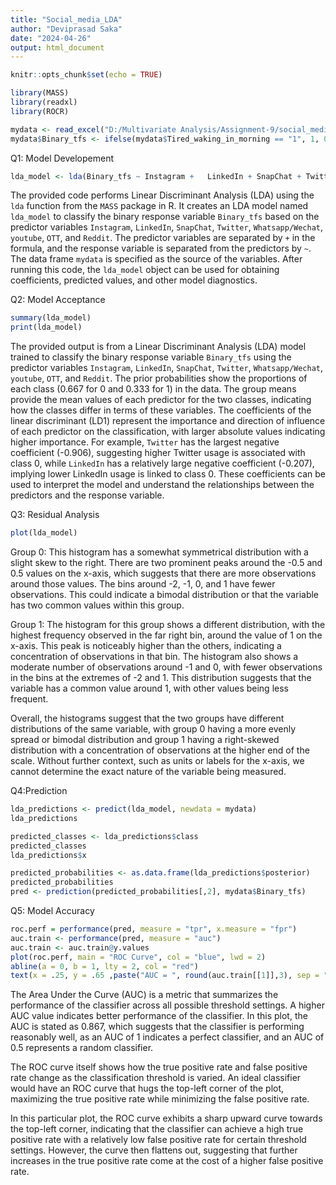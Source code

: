 ---
title: "Social_media_LDA"
author: "Deviprasad Saka"
date: "2024-04-26"
output: html_document
---

```{r setup, include=FALSE}
knitr::opts_chunk$set(echo = TRUE)
```


```{r}
library(MASS)
library(readxl)
library(ROCR)

mydata <- read_excel("D:/Multivariate Analysis/Assignment-9/social_media_cleaned (1).xlsx")
mydata$Binary_tfs <- ifelse(mydata$Tired_waking_in_morning == "1", 1, 0)
```



Q1: Model Developement
```{r}
lda_model <- lda(Binary_tfs ~ Instagram +	LinkedIn + SnapChat + Twitter +	`Whatsapp/Wechat` +	youtube +	OTT +	Reddit, data = mydata)
```

The provided code performs Linear Discriminant Analysis (LDA) using the `lda` function from the `MASS` package in R. It creates an LDA model named `lda_model` to classify the binary response variable `Binary_tfs` based on the predictor variables `Instagram`, `LinkedIn`, `SnapChat`, `Twitter`, `Whatsapp/Wechat`, `youtube`, `OTT`, and `Reddit`. The predictor variables are separated by `+` in the formula, and the response variable is separated from the predictors by `~`. The data frame `mydata` is specified as the source of the variables. After running this code, the `lda_model` object can be used for obtaining coefficients, predicted values, and other model diagnostics.




Q2: Model Acceptance

```{r}
summary(lda_model)
print(lda_model)
```

The provided output is from a Linear Discriminant Analysis (LDA) model trained to classify the binary response variable `Binary_tfs` using the predictor variables `Instagram`, `LinkedIn`, `SnapChat`, `Twitter`, `Whatsapp/Wechat`, `youtube`, `OTT`, and `Reddit`. The prior probabilities show the proportions of each class (0.667 for 0 and 0.333 for 1) in the data. The group means provide the mean values of each predictor for the two classes, indicating how the classes differ in terms of these variables. The coefficients of the linear discriminant (LD1) represent the importance and direction of influence of each predictor on the classification, with larger absolute values indicating higher importance. For example, `Twitter` has the largest negative coefficient (-0.906), suggesting higher Twitter usage is associated with class 0, while `LinkedIn` has a relatively large negative coefficient (-0.207), implying lower LinkedIn usage is linked to class 0. These coefficients can be used to interpret the model and understand the relationships between the predictors and the response variable.

Q3: Residual Analysis

```{r}
plot(lda_model)
```

Group 0: This histogram has a somewhat symmetrical distribution with a slight skew to the right. There are two prominent peaks around the -0.5 and 0.5 values on the x-axis, which suggests that there are more observations around those values. The bins around -2, -1, 0, and 1 have fewer observations. This could indicate a bimodal distribution or that the variable has two common values within this group.

Group 1: The histogram for this group shows a different distribution, with the highest frequency observed in the far right bin, around the value of 1 on the x-axis. This peak is noticeably higher than the others, indicating a concentration of observations in that bin. The histogram also shows a moderate number of observations around -1 and 0, with fewer observations in the bins at the extremes of -2 and 1. This distribution suggests that the variable has a common value around 1, with other values being less frequent.

Overall, the histograms suggest that the two groups have different distributions of the same variable, with group 0 having a more evenly spread or bimodal distribution and group 1 having a right-skewed distribution with a concentration of observations at the higher end of the scale. Without further context, such as units or labels for the x-axis, we cannot determine the exact nature of the variable being measured.


Q4:Prediction
```{r}
lda_predictions <- predict(lda_model, newdata = mydata)
lda_predictions

predicted_classes <- lda_predictions$class
predicted_classes
lda_predictions$x

predicted_probabilities <- as.data.frame(lda_predictions$posterior)
predicted_probabilities
pred <- prediction(predicted_probabilities[,2], mydata$Binary_tfs)
```

Q5: Model Accuracy

```{r}
roc.perf = performance(pred, measure = "tpr", x.measure = "fpr")
auc.train <- performance(pred, measure = "auc")
auc.train <- auc.train@y.values
plot(roc.perf, main = "ROC Curve", col = "blue", lwd = 2)
abline(a = 0, b = 1, lty = 2, col = "red")
text(x = .25, y = .65 ,paste("AUC = ", round(auc.train[[1]],3), sep = ""))
```

The Area Under the Curve (AUC) is a metric that summarizes the performance of the classifier across all possible threshold settings. A higher AUC value indicates better performance of the classifier. In this plot, the AUC is stated as 0.867, which suggests that the classifier is performing reasonably well, as an AUC of 1 indicates a perfect classifier, and an AUC of 0.5 represents a random classifier.

The ROC curve itself shows how the true positive rate and false positive rate change as the classification threshold is varied. An ideal classifier would have an ROC curve that hugs the top-left corner of the plot, maximizing the true positive rate while minimizing the false positive rate.

In this particular plot, the ROC curve exhibits a sharp upward curve towards the top-left corner, indicating that the classifier can achieve a high true positive rate with a relatively low false positive rate for certain threshold settings. However, the curve then flattens out, suggesting that further increases in the true positive rate come at the cost of a higher false positive rate.




